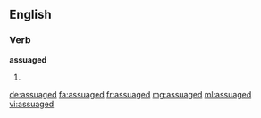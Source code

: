 ==English==

===Verb===
'''assuaged'''

# {{past of|assuage}}

[[de:assuaged]]
[[fa:assuaged]]
[[fr:assuaged]]
[[mg:assuaged]]
[[ml:assuaged]]
[[vi:assuaged]]